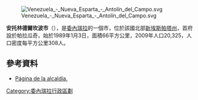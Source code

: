 [[Image:Venezuela_-_Nueva_Esparta_-_Antolín_del_Campo.svg|right]]

'''安托林德爾坎波市'''（{{lang-es|Municipio Antolín del Campo}}），是[[委內瑞拉|委內瑞拉]]的一個市，位於該國北部[[新埃斯帕塔州|新埃斯帕塔州]]，首府設於帕拉瓜奇，始於1989年1月3日，面積66平方公里，2009年人口20,325，人口密度每平方公里308人。

==參考資料==
* [http://antolindelcampo-nuevaesparta.gob.ve/ Página de la alcaldía.] {{Wayback|url=http://antolindelcampo-nuevaesparta.gob.ve/ |date=20070617210403 }}

{{Venezuela-geo-stub}}
[[Category:委內瑞拉行政區劃|Category:委內瑞拉行政區劃]]